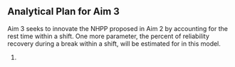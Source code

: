 Analytical Plan for Aim 3
-------------------------

Aim 3 seeks to innovate the NHPP proposed in Aim 2 by accounting for the rest time within a shift. One more parameter, the percent of reliability recovery during a break within a shift, will be estimated for in this model.

@black1996statistical.